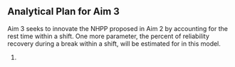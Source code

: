 Analytical Plan for Aim 3
-------------------------

Aim 3 seeks to innovate the NHPP proposed in Aim 2 by accounting for the rest time within a shift. One more parameter, the percent of reliability recovery during a break within a shift, will be estimated for in this model.

@black1996statistical.